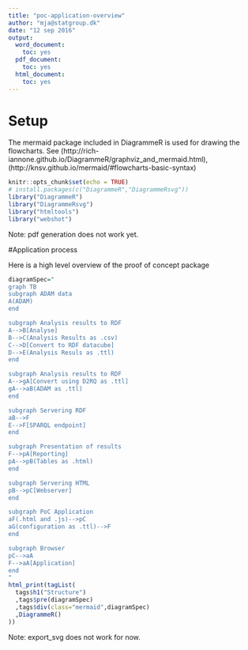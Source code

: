 ```yaml
---
title: "poc-application-overview"
author: "mja@statgroup.dk"
date: "12 sep 2016"
output:
  word_document:
    toc: yes
  pdf_document:
    toc: yes
  html_document:
    toc: yes
---
```


# Setup

The mermaid package included in DiagrammeR is used for drawing the flowcharts.
See (http://rich-iannone.github.io/DiagrammeR/graphviz_and_mermaid.html), (http://knsv.github.io/mermaid/#flowcharts-basic-syntax)

```r
knitr::opts_chunk$set(echo = TRUE)
# install.packages(c("DiagrammeR","DiagrammeRsvg"))
library("DiagrammeR")
library("DiagrammeRsvg")
library("htmltools")
library("webshot")
```

Note: pdf generation does not work yet.

#Application process

Here is a high level overview of the proof of concept package

```r
diagramSpec="
graph TB
subgraph ADAM data
A(ADAM)
end

subgraph Analysis results to RDF
A-->B[Analyse]
B-->C(Analysis Results as .csv)
C-->D[Convert to RDF datacube]
D-->E(Analysis Resuls as .ttl)
end

subgraph Analysis results to RDF
A-->gA[Convert using D2RQ as .ttl]
gA-->aB(ADAM as .ttl)
end

subgraph Servering RDF
aB-->F
E-->F[SPARQL endpoint]
end

subgraph Presentation of results
F-->pA[Reporting]
pA-->pB(Tables as .html)
end

subgraph Servering HTML
pB-->pC[Webserver]
end

subgraph PoC Application
aF(.html and .js)-->pC
aG(configuration as .ttl)-->F
end

subgraph Browser
pC-->aA
F-->aA[Application]
end
"
html_print(tagList(
  tags$h1("Structure")
  ,tags$pre(diagramSpec)
  ,tags$div(class="mermaid",diagramSpec)
  ,DiagrammeR()
))
```

Note: export_svg does not work for now.


